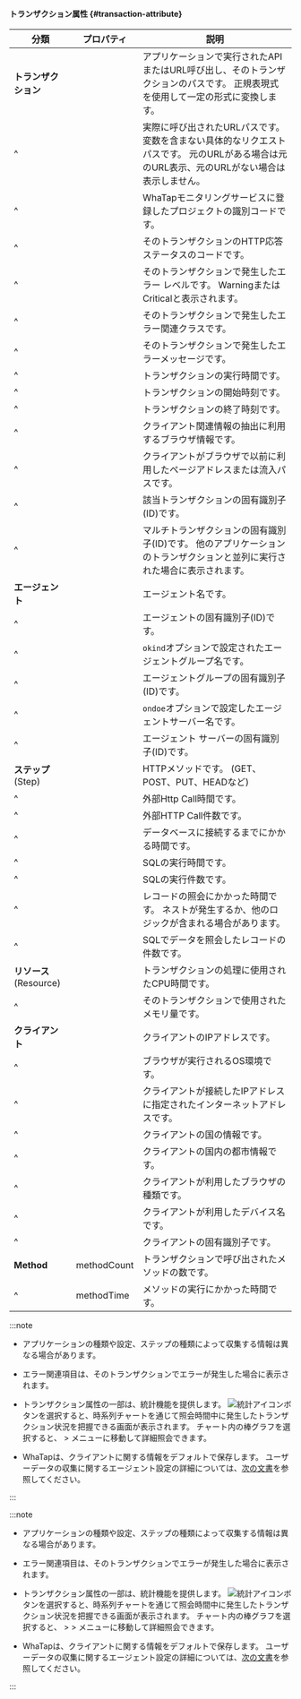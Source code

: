 #### トランザクション属性 {#transaction-attribute}

| 分類                 | プロパティ                        | 説明                                                                            |
| ------------------ | ---------------------------- | ----------------------------------------------------------------------------- |
| **トランザクション**       | <Cmdname sid="TTL06918" />   | アプリケーションで実行されたAPIまたはURL呼び出し、そのトランザクションのパスです。 正規表現式を使用して一定の形式に変換します。           |
| ^                  | <Cmdname sid="TTL06774" />   | 実際に呼び出されたURLパスです。 変数を含まない具体的なリクエストパスです。 元のURLがある場合は元のURL表示、元のURLがない場合は表示しません。 |
| ^                  | <Cmdname sid="TTL06077" />   | WhaTapモニタリングサービスに登録したプロジェクトの識別コードです。                                          |
| ^                  | <Cmdname sid="status" />     | そのトランザクションのHTTP応答ステータスのコードです。                                                 |
| ^                  | <Cmdname sid="TTL06087" />   | そのトランザクションで発生したエラー レベルです。 WarningまたはCriticalと表示されます。                          |
| ^                  | <Cmdname sid="TTL06086" />   | そのトランザクションで発生したエラー関連クラスです。                                                    |
| ^                  | <Cmdname sid="TTL06088" />   | そのトランザクションで発生したエラーメッセージです。                                                    |
| ^                  | <Cmdname sid="TTL06361" />   | トランザクションの実行時間です。                                                              |
| ^                  | <Cmdname sid="TTL06110" />   | トランザクションの開始時刻です。                                                              |
| ^                  | <Cmdname sid="TTL06103" />   | トランザクションの終了時刻です。                                                              |
| ^                  | <Cmdname sid="TTL06359" />   | クライアント関連情報の抽出に利用するブラウザ情報です。                                                   |
| ^                  | <Cmdname sid="TTL06108" />   | クライアントがブラウザで以前に利用したページアドレスまたは流入パスです。                                          |
| ^                  | <Cmdname sid="TTL06111" />   | 該当トランザクションの固有識別子(ID)です。                                                       |
| ^                  | <Cmdname sid="TTL06107" />   | マルチトランザクションの固有識別子(ID)です。 他のアプリケーションのトランザクションと並列に実行された場合に表示されます。               |
| **エージェント**         | <Cmdname sid="TTL06588" />   | エージェント名です。                                                                    |
| ^                  | <Cmdname sid="TTL06587" />   | エージェントの固有識別子(ID)です。                                                           |
| ^                  | <Cmdname sid="TTL06356" />   | `okind`オプションで設定されたエージェントグループ名です。                                              |
| ^                  | <Cmdname sid="TTL06072" />   | エージェントグループの固有識別子(ID)です。                                                       |
| ^                  | <Cmdname sid="TTL06357" />   | `ondoe`オプションで設定したエージェントサーバー名です。                                               |
| ^                  | <Cmdname sid="TTL06309" />   | エージェント サーバーの固有識別子(ID)です。                                                      |
| **ステップ**(Step)     | <Cmdname sid="TTL06106" />   | HTTPメソッドです。 (GET、POST、PUT、HEADなど)                                             |
| ^                  | <Cmdname sid="TTL06362" />   | 外部Http Call時間です。                                                              |
| ^                  | <Cmdname sid="TTL06089" />   | 外部HTTP Call件数です。                                                              |
| ^                  | <Cmdname sid="TTL06972" />   | データベースに接続するまでにかかる時間です。                                                        |
| ^                  | <Cmdname sid="TTL06364" />   | SQLの実行時間です。                                                                   |
| ^                  | <Cmdname sid="TTL06097" />   | SQLの実行件数です。                                                                   |
| ^                  | <Cmdname sid="TTL06530" />   | レコードの照会にかかった時間です。 ネストが発生するか、他のロジックが含まれる場合があります。                               |
| ^                  | <Cmdname sid="TTL06094" />   | SQLでデータを照会したレコードの件数です。                                                        |
| **リソース**(Resource) | <Cmdname sid="TTL06418" />   | トランザクションの処理に使用されたCPU時間です。                                                     |
| ^                  | <Cmdname sid="TTL06974" />   | そのトランザクションで使用されたメモリ量です。                                                       |
| **クライアント**         | <Cmdname sid="TTL06081" />   | クライアントのIPアドレスです。                                                              |
| ^                  | <Cmdname sid="clientOs" />   | ブラウザが実行されるOS環境です。                                                             |
| ^                  | <Cmdname sid="TTL06101" />   | クライアントが接続したIPアドレスに指定されたインターネットアドレスです。                                         |
| ^                  | <Cmdname sid="TTL06080" />   | クライアントの国の情報です。                                                                |
| ^                  | <Cmdname sid="TTL06078" />   | クライアントの国内の都市情報です。                                                             |
| ^                  | <Cmdname sid="TTL06485" />   | クライアントが利用したブラウザの種類です。                                                         |
| ^                  | <Cmdname sid="clientName" /> | クライアントが利用したデバイス名です。                                                           |
| ^                  | <Cmdname sid="TTL06420" />   | クライアントの固有識別子です。                                                               |
| **Method**         | methodCount                  | トランザクションで呼び出されたメソッドの数です。                                                      |
| ^                  | methodTime                   | メソッドの実行にかかった時間です。                                                             |

<Xclude product='kubernetes'>

:::note

- アプリケーションの種類や設定、ステップの種類によって収集する情報は異なる場合があります。

- エラー関連項目は、そのトランザクションでエラーが発生した場合に表示されます。

- トランザクション属性の一部は、統計機能を提供します。 ![統計アイコン](/img/ic-static.svg)ボタンを選択すると、時系列チャートを通じて照会時間中に発生したトランザクション状況を把握できる画面が表示されます。 チャート内の棒グラフを選択すると、<Cmdname sid="side_analysis" className="uitext" /> &gt; <Cmdname sid="side_txSearch" className="uitext" />メニューに移動して詳細照会できます。

- WhaTapは、クライアントに関する情報をデフォルトで保存します。 ユーザーデータの収集に関するエージェント設定の詳細については、[次の文書](agent-number-of-user)を参照してください。

:::

</Xclude>

<InDoc product='kubernetes'>

:::note

- アプリケーションの種類や設定、ステップの種類によって収集する情報は異なる場合があります。

- エラー関連項目は、そのトランザクションでエラーが発生した場合に表示されます。

- トランザクション属性の一部は、統計機能を提供します。 ![統計アイコン](/img/ic-static.svg)ボタンを選択すると、時系列チャートを通じて照会時間中に発生したトランザクション状況を把握できる画面が表示されます。 チャート内の棒グラフを選択すると、<Cmdname sid="side_appl" className="uitext" /> &gt; <Cmdname sid="side_analysis" className="uitext" /> &gt; <Cmdname sid="side_txSearch" className="uitext" />メニューに移動して詳細照会できます。

- WhaTapは、クライアントに関する情報をデフォルトで保存します。 ユーザーデータの収集に関するエージェント設定の詳細については、[次の文書](../java/agent-number-of-user)を参照してください。

:::

</InDoc>
